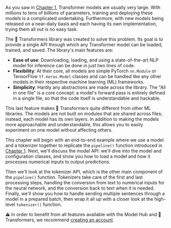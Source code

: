 <script>
	
</script>

As you saw in [Chapter 1](/course/chapter1), Transformer models are usually very large. With millions to tens of *billions* of parameters, training and deploying these models is a complicated undertaking. Furthermore, with new models being released on a near-daily basis and each having its own implementation, trying them all out is no easy task.

The 🤗 Transformers library was created to solve this problem. Its goal is to provide a single API through which any Transformer model can be loaded, trained, and saved. The library's main features are:

- **Ease of use**: Downloading, loading, and using a state-of-the-art NLP model for inference can be done in just two lines of code.
- **Flexibility**: At their core, all models are simple PyTorch `nn.Module` or TensorFlow `tf.keras.Model` classes and can be handled like any other models in their respective machine learning (ML) frameworks.
- **Simplicity**: Hardly any abstractions are made across the library. The "All in one file" is a core concept: a model's forward pass is entirely defined in a single file, so that the code itself is understandable and hackable.

This last feature makes 🤗 Transformers quite different from other ML libraries. The models are not built on modules 
that are shared across files; instead, each model has its own layers. In addition to making the models more approachable and understandable, this allows you to easily experiment on one model without affecting others.

This chapter will begin with an end-to-end example where we use a model and a tokenizer together to replicate the `pipeline()` function introduced in [Chapter 1](/course/chapter1). Next, we'll discuss the model API: we'll dive into the model and configuration classes, and show you how to load a model and how it processes numerical inputs to output predictions. 

Then we'll look at the tokenizer API, which is the other main component of the `pipeline()` function. Tokenizers take care of the first and last processing steps, handling the conversion from text to numerical inputs for the neural network, and the conversion back to text when it is needed. Finally, we'll show you how to handle sending multiple sentences through a model in a prepared batch, then wrap it all up with a closer look at the high-level `tokenizer()` function.

<Tip>
⚠️ In order to benefit from all features available with the Model Hub and 🤗 Transformers, we recommend <a href="https://huggingface.co/join">creating an account</a>.
</Tip>